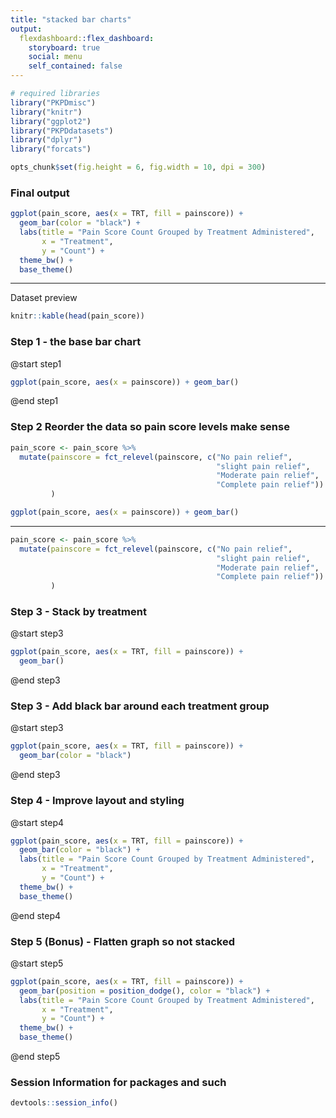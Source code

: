 ```yaml
---
title: "stacked bar charts"
output: 
  flexdashboard::flex_dashboard:
    storyboard: true
    social: menu
    self_contained: false
---
```



```r
# required libraries
library("PKPDmisc")
library("knitr")
library("ggplot2")
library("PKPDdatasets")
library("dplyr")
library("forcats")
```

```r
opts_chunk$set(fig.height = 6, fig.width = 10, dpi = 300)
```

### Final output

```r
ggplot(pain_score, aes(x = TRT, fill = painscore)) + 
  geom_bar(color = "black") +
  labs(title = "Pain Score Count Grouped by Treatment Administered", 
       x = "Treatment", 
       y = "Count") +
  theme_bw() +
  base_theme()
```

***

Dataset preview

```r
knitr::kable(head(pain_score))
```

### Step 1 - the base bar chart

@start step1
```r
ggplot(pain_score, aes(x = painscore)) + geom_bar()
```
@end step1

### Step 2 Reorder the data so pain score levels make sense

```r
pain_score <- pain_score %>% 
  mutate(painscore = fct_relevel(painscore, c("No pain relief", 
                                              "slight pain relief", 
                                              "Moderate pain relief", 
                                              "Complete pain relief"))
         )

ggplot(pain_score, aes(x = painscore)) + geom_bar()
```

***

```r
pain_score <- pain_score %>% 
  mutate(painscore = fct_relevel(painscore, c("No pain relief", 
                                              "slight pain relief", 
                                              "Moderate pain relief", 
                                              "Complete pain relief"))
         )
```

### Step 3 - Stack by treatment

@start step3
```r
ggplot(pain_score, aes(x = TRT, fill = painscore)) + 
  geom_bar()
```
@end step3


### Step 3 - Add black bar around each treatment group

@start step3
```r
ggplot(pain_score, aes(x = TRT, fill = painscore)) + 
  geom_bar(color = "black")
```
@end step3

### Step 4 - Improve layout and styling

@start step4
```r
ggplot(pain_score, aes(x = TRT, fill = painscore)) + 
  geom_bar(color = "black") +
  labs(title = "Pain Score Count Grouped by Treatment Administered", 
       x = "Treatment", 
       y = "Count") +
  theme_bw() +
  base_theme()
```
@end step4

### Step 5 (Bonus) - Flatten graph so not stacked

@start step5
```r
ggplot(pain_score, aes(x = TRT, fill = painscore)) + 
  geom_bar(position = position_dodge(), color = "black") +
  labs(title = "Pain Score Count Grouped by Treatment Administered", 
       x = "Treatment", 
       y = "Count") +
  theme_bw() +
  base_theme()
```
@end step5

### Session Information for packages and such
```r
devtools::session_info()
```